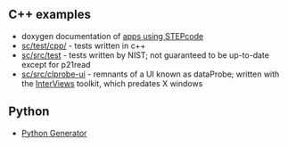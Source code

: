 == C++ examples ==
* doxygen documentation of [http://stepcode.org/stepcode-use-doxygen/ apps using STEPcode]
* [http://github.com/stepcode/stepcode/tree/master/test/cpp/ sc/test/cpp/] - tests written in c++
* [http://github.com/stepcode/stepcode/tree/master/src/test sc/src/test] - tests written by NIST; not guaranteed to be up-to-date except for p21read
* [http://github.com/stepcode/stepcode/tree/master/src/clprobe-ui sc/src/clprobe-ui] - remnants of a UI known as dataProbe; written with the [http://www.ivtools.org/ivtools/interviews.html InterViews] toolkit, which predates X windows

== Python ==
* [http://github.com/stepcode/stepcode/wiki/python-generator Python Generator]